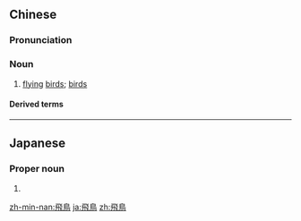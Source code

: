 {{also|飞鸟}}
==Chinese==
{{zh-forms|s=飞鸟}}

===Pronunciation===
{{zh-pron
|m=fēiniǎo
|c=fei1 niu5
|h=pfs=fî-niâu
|mn=kh:poe-chiáu/tp:pe-chiáu/twv:hui-niáu
|cat=n
}}

===Noun===
{{zh-noun}}

# [[flying]] [[bird]]s; [[bird]]s

====Derived terms====
{{zh-der|飛鳥使|飛鳥依人|飛鳥盡，良弓藏|鸚鵡能言，不離飛鳥}}

----

==Japanese==
{{ja-kanjitab|yomi=irr|sort=あすか}}

===Proper noun===
{{ja-pos|proper|あすか}}

# {{given name|female|lang=ja|sort=あすか}}

[[zh-min-nan:飛鳥]]
[[ja:飛鳥]]
[[zh:飛鳥]]